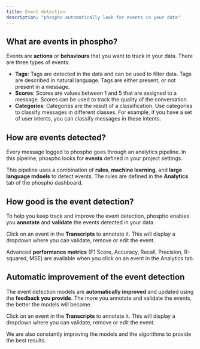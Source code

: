 ```yaml
---
title: Event detection
description: "phospho automatically look for events in your data"
---
```


## What are events in phospho?

Events are **actions** or **behaviours** that you want to track in your data. There are three types of events:

- **Tags**: Tags are detected in the data and can be used to filter data. Tags are described in natural language. Tags are either present, or not present in a message.
- **Scores**: Scores are values between 1 and 5 that are assigned to a message. Scores can be used to track the quality of the conversation.
- **Categories**: Categories are the result of a classification. Use categories to classify messages in different classes. For example, if you have a set of user intents, you can classify messages in these intents.

## How are events detected?

Every message logged to phospho goes through an analytics pipeline. In this pipeline, phospho looks for **events** defined in your project settings.

This pipeline uses a combination of **rules**, **machine learning**, and **large language mdoels** to detect events. The rules are defined in the **Analytics** tab of the phospho dashboard.

## How good is the event detection?

To help you keep track and improve the event detection, phospho enables you **annotate** and **validate** the events detected in your data.

Click on an event in the **Transcripts** to annotate it. This will display a dropdown where you can validate, remove or edit the event.

Advanced **performance metrics** (F1 Score, Accuracy, Recall, Precision, R-squared, MSE) are available when you click on an event in the Analytics tab.

## Automatic improvement of the event detection

The event detection models are **automatically improved** and updated using the **feedback you provide**. The more you annotate and validate the events, the better the models will become.

Click on an event in the **Transcripts** to annotate it. This will display a dropdown where you can validate, remove or edit the event.

We are also constantly improving the models and the algorithms to provide the best results.